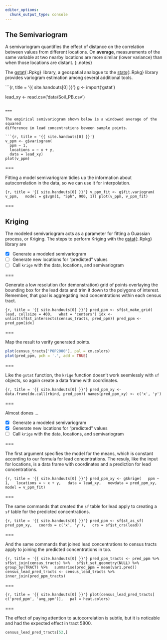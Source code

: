 ```yaml
---
editor_options: 
  chunk_output_type: console
---
```

    
## The Semivariogram

A semivariogram quantifies the effect of distance on the correlation between
values from different locations. On **average**, measurements of the same variable
at two nearby locations are more similar (lower variance) than when those locations
are distant.
{:.notes}

The [gstat](){:.Rpkg} library, a geospatial analogue to the [stats](){:.Rpkg}
library provides variogram estimation among several additional tools.

```{r, title = '{{ site.handouts[0] }}'}
g <- import('gstat')

lead_xy <- read.csv('data/Soil_PB.csv')
```

===

The empirical semivariogram shown below is a windowed average of the squared
difference in lead concentrations beween sample points.

```{r, title = '{{ site.handouts[0] }}'}
v_ppm <- g$variogram(
  ppm ~ 1,
  locations = ~ x + y,
  data = lead_xy)
plot(v_ppm)
```

===

Fitting a model semivariogram tidies up the information about autocorrelation
in the data, so we can use it for interpolation.

```{r, title = '{{ site.handouts[0] }}'}
v_ppm_fit <- g$fit.variogram(
  v_ppm,
  model = g$vgm(1, "Sph", 900, 1))
plot(v_ppm, v_ppm_fit)
```

===

## Kriging
    
The modeled semivariogram acts as a parameter for fitting a Guassian process, or
Kriging. The steps to perform Kriging with the [gstat](){:.Rpkg} library are

- [x] Generate a modeled semivariogram
- [ ] Generate new locations for "predicted" values
- [ ] Call `krige` with the data, locations, and semivariogram

===

Generate a low resolution (for demonstration) grid of points overlaying the
bounding box for the lead data and trim it down to the polygons of interest.
Remember, that goal is aggregating lead concentrations within each census tract.

```{r, title = '{{ site.handouts[0] }}'}
pred_ppm <- sf$st_make_grid(
  lead, cellsize = 400,
  what = 'centers')
idx <- unlist(sf$st_intersects(census_tracts, pred_ppm))
pred_ppm <- pred_ppm[idx]
```

===

Map the result to verify generated points.

```r
plot(census_tracts['POP2000'], pal = cm.colors)
plot(pred_ppm, pch = '.', add = TRUE)
```

===

Like the `gstat` function, the `krige` function doesn't work seemlessly with
`sf` objects, so again create a data frame with coordinates.

```{r, title = '{{ site.handouts[0] }}'}
pred_ppm_xy <- data.frame(do.call(rbind, pred_ppm))
names(pred_ppm_xy) <- c('x', 'y')
```

===

Almost dones ...

- [x] Generate a modeled semivariogram
- [x] Generate new locations for "predicted" values
- [ ] Call `krige` with the data, locations, and semivariogram

===

The first argument specifies the model for the means, which is constant according to our 
formula for lead concentrations. The resuly, like the input for locations, is
a data frame with coordinates and a prediction for lead concentrations.

```{r, title = '{{ site.handouts[0] }}'}
pred_ppm_xy <- g$krige(
  ppm ~ 1,
  locations = ~ x + y,
  data = lead_xy,
  newdata = pred_ppm_xy,
  model = v_ppm_fit)
```

===

The same commands that created the `sf` table for lead apply to creating a `sf`
table for the predicted concentrations.

```{r, title = '{{ site.handouts[0] }}'}
pred_ppm <- sf$st_as_sf(
  pred_ppm_xy,
  coords = c('x', 'y'),
  crs = sf$st_crs(lead))
```

===

And the same commands that joined lead concentrations to census tracts apply to
joining the predicted concentrations in too.

```{r, title = '{{ site.handouts[0] }}'}
pred_ppm_tracts <- pred_ppm %>%
  sf$st_join(census_tracts) %>%
  sf$st_set_geometry(NULL) %>%
  group_by(TRACT) %>%
  summarise(pred_ppm = mean(var1.pred))
census_lead_pred_tracts <- census_lead_tracts %>%
    inner_join(pred_ppm_tracts)
```

===

```{r, title = '{{ site.handouts[0] }}'}
plot(census_lead_pred_tracts[
  c('pred_ppm', 'avg_ppm')],
  pal = heat.colors)
```

===

The effect of paying attention to autocorrelation is subtle, but it is noticable and had the expected effect in tract 5800.

```r
census_lead_pred_tracts[52,]
```
